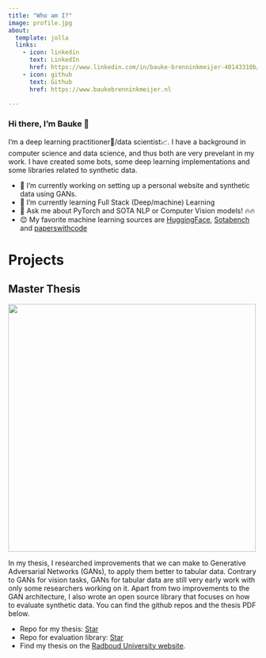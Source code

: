 ```yaml
---
title: "Who am I?"
image: profile.jpg
about:
  template: jolla
  links:
    - icon: linkedin
      text: LinkedIn
      href: https://www.linkedin.com/in/bauke-brenninkmeijer-40143310b/
    - icon: github
      text: Github
      href: https://www.baukebrenninkmeijer.nl

---
```



### Hi there, I'm Bauke 👋

I'm a deep learning practitioner🧠/data scientist📈. I have a background in computer science and data science, and thus both are very prevelant in my work. I have created some bots, some deep learning implementations and some libraries related to synthetic data.


- 🔭 I’m currently working on setting up a personal website and synthetic data using GANs.
- 🌱 I’m currently learning Full Stack (Deep/machine) Learning
- 💬 Ask me about PyTorch and SOTA NLP or Computer Vision models! 🔥🔥
- 😊 My favorite machine learning sources are [HuggingFace](https://huggingface.co), [Sotabench](https://sotabench.com) and [paperswithcode](https://paperswithcode.com)

# Projects

## Master Thesis
<img src="https://i2.wp.com/syncedreview.com/wp-content/uploads/2019/02/gXZ5-hqackac7430939.gif?resize=640%2C360&ssl=1" style="margin:auto;width:500px">

In my thesis, I researched improvements that we can make to Generative Adversarial Networks (GANs), to apply them better to tabular data. Contrary to GANs for vision tasks, GANs for tabular data are still very early work with only some researchers working on it. Apart from two improvements to the GAN architecture, I also wrote an open source library that focuses on how to evaluate synthetic data. You can find the github repos and the thesis PDF below.

<!-- Place this tag in your head or just before your close body tag. -->
<script async defer src="https://buttons.github.io/buttons.js"></script>

<!-- Place this tag where you want the button to render. -->
- Repo for my thesis: <a class="github-button" href="https://github.com/baukebrenninkmeijer/On-the-Generation-and-Evaluation-of-Synthetic-Tabular-Data-using-GANs" data-icon="octicon-star" data-show-count="true" aria-label="Star baukebrenninkmeijer/On-the-Generation-and-Evaluation-of-Synthetic-Tabular-Data-using-GANs on GitHub">Star</a>
- Repo for evaluation library: <!-- Place this tag where you want the button to render. -->
<a class="github-button" href="https://github.com/baukebrenninkmeijer/table-evaluator" data-icon="octicon-star" data-show-count="true" aria-label="Star baukebrenninkmeijer/table-evaluator on GitHub">Star</a>
- Find my thesis on the [Radboud University website](https://www.ru.nl/publish/pages/769526/z04_master_thesis_brenninkmeijer.pdf).